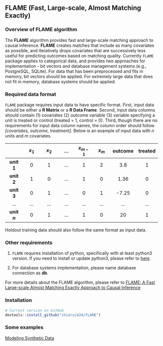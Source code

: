 ## FLAME (Fast, Large-scale, Almost Matching Exactly)

### Overview of FLAME algorithm 

The **FLAME** algorithm provides fast and large-scale matching approach to causal inference. **FLAME** creates matches that include as many covariates as possible, and iteratively drops covariates that are successively less useful for predicting outcomes based on matching quality. Currently `FLAME` package applies to categorical data, and provides two approaches for implementation - bit vectors and database management systems (e.g., PostgreSQL, SQLite). For data that has been preprocessed and fits in memory, bit vectors should be applied. For extremely large data that does not fit in memory, database systems should be applied.

### Required data format

`FLAME` package requires input data to have specific format. First, input data should be either a **R Matrix** or a **R Data Frame**. Second, input data columns should contain (1) covariates (2) outcome variable (3) variable specifying a unit is treated or control (treated = 1, control = 0). Third, though there are no requirements for input data column names, the column order should follow *[covariates, outcome, treatment]*. Below is an example of input data with $n$ units and $m$ covariates.


|              | **$x_1$** | **$x_2$** | **...** | **$x_{m-1}$** | **$x_m$** | **outcome** | **treated** |
| :---:        | :---:     | :---:     | :---:   | :---:         | :---:     | :---:       | :---:       | 
| **unit 1**   | 0         | 1         | ...     | 1             | 2         | 3.8         | 1           |
| **unit 2**   | 1         | 0         | ...     | 1             | 0         | 1.36        | 0           |
| **unit 3**   | 0         | 1         | ...     | 0             | 1         | -7.25       | 0           |
| ...          | ...       | ...       | ...     | ...           | ...       | ...         | ...         |
| **unit $n$** | 0         | 1         | ...     | 1             | 0         | 20          | 1           |


Holdout training data should also follow the same format as input data.

### Other requirements

1. `FLAME` requires installation of python, specifically with at least python3 version. If you need to install or update python3, please refer to [here](https://www.python.org/downloads/).   

2. For database systems implementation, please name database connection as **db**.



For more details about the FLAME algorithm, please refer to [FLAME: A Fast Large-scale Almost Matching Exactly Approach to Causal Inference ](https://arxiv.org/pdf/1707.06315.pdf)  


### Installation  

```r
# Current version on GitHub
devtools::install_github("chiarui424/FLAME") 
```

### Some examples 

[Modeling Synthetic Data](articles/Synthetic_Data.html)
